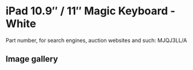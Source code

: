 
# iPad 10.9″ / 11″ Magic Keyboard - White

Part number, for search engines, auction websites and such: MJQJ3LL/A

## Image gallery

<div style={{ width: "768px" }}>
  <GalleryComponent
    images={[
      {
        original: "/everysource/MJQJ3.png",
        thumbnail: "/everypreview/MJQJ3.png",
      },
      {
        original: "/everysource/MJQJ3_AV1.png",
        thumbnail: "/everypreview/MJQJ3_AV1.png",
      },
      {
        original: "/everysource/MJQJ3_AV2.png",
        thumbnail: "/everypreview/MJQJ3_AV2.png",
      },
      {
        original: "/everysource/MJQJ3_AV3.png",
        thumbnail: "/everypreview/MJQJ3_AV3.png",
      },
      {
        original: "/everysource/MJQJ3_AV4.png",
        thumbnail: "/everypreview/MJQJ3_AV4.png",
      }
    ]}
  />
</div>
